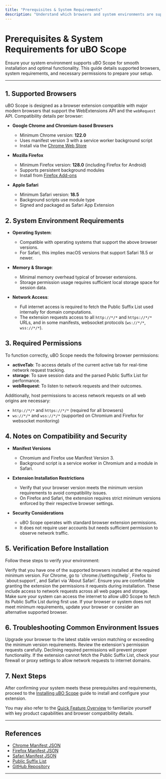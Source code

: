 ```yaml
---
title: "Prerequisites & System Requirements"
description: "Understand which browsers and system environments are supported by uBO Scope. Ensure your system meets the extension’s minimum requirements for successful installation and operation."
---
```


# Prerequisites & System Requirements for uBO Scope

Ensure your system environment supports uBO Scope for smooth installation and optimal functionality. This guide details supported browsers, system requirements, and necessary permissions to prepare your setup.

---

## 1. Supported Browsers

uBO Scope is designed as a browser extension compatible with major modern browsers that support the WebExtensions API and the `webRequest` API. Compatibility details per browser:

- **Google Chrome and Chromium-based Browsers**
  - Minimum Chrome version: **122.0**
  - Uses manifest version 3 with a service worker background script
  - Install via the [Chrome Web Store](https://chromewebstore.google.com/detail/ubo-scope/bbdpgcaljkaaigfcomhidmneffjjjfgp)

- **Mozilla Firefox**
  - Minimum Firefox version: **128.0** (including Firefox for Android)
  - Supports persistent background modules
  - Install from [Firefox Add-ons](https://addons.mozilla.org/firefox/addon/ubo-scope/)

- **Apple Safari**
  - Minimum Safari version: **18.5**
  - Background scripts use module type
  - Signed and packaged as Safari App Extension


## 2. System Environment Requirements

- **Operating System**:
  - Compatible with operating systems that support the above browser versions.
  - For Safari, this implies macOS versions that support Safari 18.5 or newer.

- **Memory & Storage**:
  - Minimal memory overhead typical of browser extensions.
  - Storage permission usage requires sufficient local storage space for session data.

- **Network Access**:
  - Full internet access is required to fetch the Public Suffix List used internally for domain computations.
  - The extension requests access to all `http://*/*` and `https://*/*` URLs, and in some manifests, websocket protocols (`ws://*/*`, `wss://*/*`).


## 3. Required Permissions

To function correctly, uBO Scope needs the following browser permissions:

- **activeTab**: To access details of the current active tab for real-time network request tracking.
- **storage**: To save session data and the parsed Public Suffix List for performance.
- **webRequest**: To listen to network requests and their outcomes.

Additionally, host permissions to access network requests on all web origins are necessary:

- `http://*/*` and `https://*/*` (required for all browsers)
- `ws://*/*` and `wss://*/*` (supported on Chromium and Firefox for websocket monitoring)


## 4. Notes on Compatibility and Security

- **Manifest Versions**
  - Chromium and Firefox use Manifest Version 3.
  - Background script is a service worker in Chromium and a module in Safari.

- **Extension Installation Restrictions**
  - Verify that your browser version meets the minimum version requirements to avoid compatibility issues.
  - On Firefox and Safari, the extension requires strict minimum versions enforced by their respective browser settings.

- **Security Considerations**
  - uBO Scope operates with standard browser extension permissions.
  - It does not require user accounts but needs sufficient permission to observe network traffic.


## 5. Verification Before Installation

Follow these steps to verify your environment:

<Steps>
<Step title="Check Browser and Version">
Verify that you have one of the supported browsers installed at the required minimum version. For Chrome, go to `chrome://settings/help`, Firefox to `about:support`, and Safari via 'About Safari'.
</Step>
<Step title="Review Available Permissions">
Ensure you are comfortable granting the extension the permissions it requests during installation. These include access to network requests across all web pages and storage.
</Step>
<Step title="Confirm Network Connectivity">
Make sure your system can access the internet to allow uBO Scope to fetch its Public Suffix List during first use.
</Step>
</Steps>

<Check>
If your browser or system does not meet minimum requirements, update your browser or consider an alternative supported browser.
</Check>

## 6. Troubleshooting Common Environment Issues

<AccordionGroup title="Troubleshooting System Compatibility">
<Accordion title="Browser Version Too Low">
Upgrade your browser to the latest stable version matching or exceeding the minimum version requirements.
</Accordion>
<Accordion title="Missing Permissions During Installation">
Review the extension's permission requests carefully. Declining required permissions will prevent proper functionality.
</Accordion>
<Accordion title="Network Access Issues">
If the extension cannot fetch the Public Suffix List, check your firewall or proxy settings to allow network requests to internet domains.
</Accordion>
</AccordionGroup>

## 7. Next Steps

After confirming your system meets these prerequisites and requirements, proceed to the [Installing uBO Scope](../setup_and_installation/browser_installation) guide to install and configure your extension.

You may also refer to the [Quick Feature Overview](../../architecture-and-how-it-works/feature-overview) to familiarize yourself with key product capabilities and browser compatibility details.

---

## References

- [Chrome Manifest JSON](../../platform/chromium/manifest.json)
- [Firefox Manifest JSON](../../platform/firefox/manifest.json)
- [Safari Manifest JSON](../../platform/safari/manifest.json)
- [Public Suffix List](https://publicsuffix.org/list/)
- [GitHub Repository](https://github.com/gorhill/uBO-Scope)

---